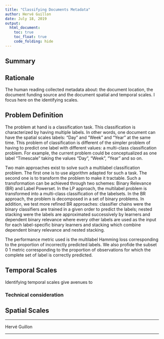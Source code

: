 ```yaml
---
title: "Classifying Documents Metadata"
author: Hervé Guillon
date: July 18, 2019
output:
  html_document:
    toc: true
    toc_float: true
    code_folding: hide
---
```


## Summary

## Rationale

The human reading collected metadata about: the document location, the document funding source and the document spatial and temporal scales.
I focus here on the identifying scales.

## Problem Definition

The problem at hand is a classification task.
This classification is characterized by having multiple labels.
In other words, one document can have the spatial scales labels: "Day" and "Week" and "Year" at the same time.
This problem of classification is different of the simpler problem of having to predict one label with different values: a multi-class classification problem.
For example, the current problem could be conceptualized as one label "Timescale" taking the values "Day", "Week", "Year" and so on.

Two main approaches exist to solve such a multilabel classification problem.
The first one is to use algorithm adapted for such a task.
The second one is to transform the problem to make it tractable.
Such a transformation can be achieved through two schemes: Binary Relevance (BR) and Label Powerset.
In the LP approach, the multilabel problem is transformed into a multi-class classification of the labelsets.
In the BR approach, the problem is decomposed in a set of binary problems.
In addition, we test more refined BR approaches: classifier chains were the binary classifiers are trained in a given order to predict the labels; nested stacking were the labels are approximated successively by learners and dependent binary relevance where every other labels are used as the input for each label-specific binary learners and stacking which combine dependent binary relevance and nested stacking.

The performance metric used is the multilabel Hamming loss corresponding to the proportion of incorrectly predicted labels.
We also profide the subset 0 1 metric corresponding to the proportion of observations for which the complete set of label is correctly predicted.

## Temporal Scales

Identifying temporal scales give avenues to 



### Technical consideration

## Spatial Scales

---

Hervé Guillon

---